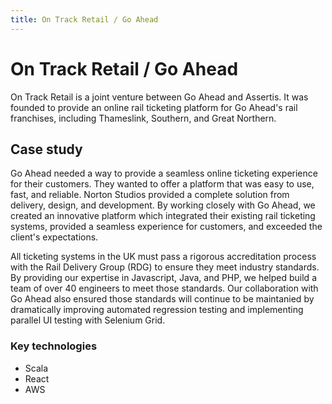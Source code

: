 ```yaml
---
title: On Track Retail / Go Ahead
---
```


# On Track Retail / Go Ahead

On Track Retail is a joint venture between Go Ahead and Assertis. It was founded to provide an online rail ticketing platform for Go Ahead's rail franchises, including Thameslink, Southern, and Great Northern.

## Case study

Go Ahead needed a way to provide a seamless online ticketing experience for their customers. They wanted to offer a platform that was easy to use, fast, and reliable. Norton Studios provided a complete solution from delivery, design, and development. By working closely with Go Ahead, we created an innovative platform which integrated their existing rail ticketing systems, provided a seamless experience for customers, and exceeded the client's expectations.

All ticketing systems in the UK must pass a rigorous accreditation process with the Rail Delivery Group (RDG) to ensure they meet industry standards. By providing our expertise in Javascript, Java, and PHP, we helped build a team of over 40 engineers to meet those standards. Our collaboration with Go Ahead also ensured those standards will continue to be maintanied by dramatically improving automated regression testing and implementing parallel UI testing with Selenium Grid.

### Key technologies

- Scala
- React
- AWS
